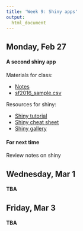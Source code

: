 ```yaml
---
title: 'Week 9: Shiny apps'
output:
  html_document
---
```


## Monday, Feb 27

#### A second shiny app

Materials for class:

* <a href="https://raw.githubusercontent.com/cmsc205/notes/master/day19/exercise2.Rmd"download>Notes</a>
* [sf2016_sample.csv](https://github.com/cmsc205/notes/raw/master/day19/sf2016_sample.csv) 

Resources for shiny:

* [Shiny tutorial](http://shiny.rstudio.com/tutorial/)
* [Shiny cheat sheet](http://shiny.rstudio.com/images/shiny-cheatsheet.pdf)
* [Shiny gallery](https://shiny.rstudio.com/gallery/)



#### For next time

Review notes on shiny



## Wednesday, Mar 1

#### TBA

## Friday, Mar 3

#### TBA
